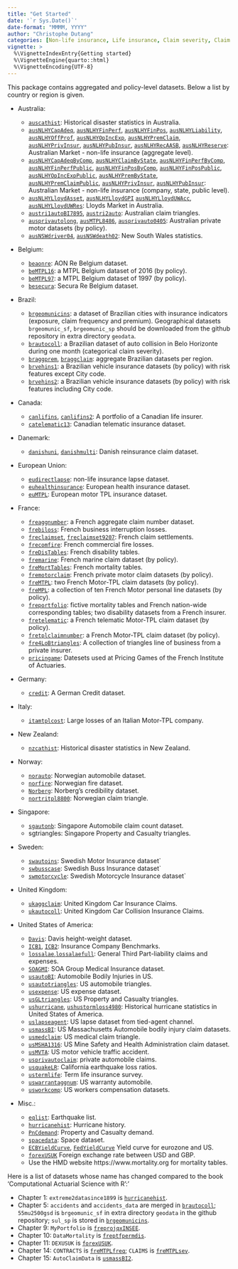 ```yaml
---
title: "Get Started"
date: '`r Sys.Date()`'
date-format: "MMMM, YYYY"
author: "Christophe Dutang"
categories: [Non-life insurance, Life insurance, Claim severity, Claim frequency, Mortality data]
vignette: >
  %\VignetteIndexEntry{Getting started}
  %\VignetteEngine{quarto::html}
  %\VignetteEncoding{UTF-8}
---
```


This package contains aggregated and policy-level datasets. Below a list by country
or region is given.
 
-  Australia:
    
     -  [`auscathist`](https://dutangc.github.io/CASdatasets/reference/auscathist.html): Historical disaster statistics in Australia.
     -  [`ausNLHYCapAdeq`](https://dutangc.github.io/CASdatasets/reference/ausNLHYtotal.html),
              [`ausNLHYFinPerf`](https://dutangc.github.io/CASdatasets/reference/ausNLHYtotal.html), [`ausNLHYFinPos`](https://dutangc.github.io/CASdatasets/reference/ausNLHYtotal.html),
              [`ausNLHYLiability`](https://dutangc.github.io/CASdatasets/reference/ausNLHYtotal.html),    [`ausNLHYOffProf`](https://dutangc.github.io/CASdatasets/reference/ausNLHYtotal.html),
              [`ausNLHYOpIncExp`](https://dutangc.github.io/CASdatasets/reference/ausNLHYtotal.html), [`ausNLHYPremClaim`](https://dutangc.github.io/CASdatasets/reference/ausNLHYtotal.html),
              [`ausNLHYPrivInsur`](https://dutangc.github.io/CASdatasets/reference/ausNLHYby.html), [`ausNLHYPubInsur`](https://dutangc.github.io/CASdatasets/reference/ausNLHYby.html),
            [`ausNLHYRecAASB`](https://dutangc.github.io/CASdatasets/reference/ausNLHYtotal.html), [`ausNLHYReserve`](https://dutangc.github.io/CASdatasets/reference/ausNLHYtotal.html): Australian Market - non-life insurance (aggregate level).
     -  [`ausNLHYCapAdeqByComp`](https://dutangc.github.io/CASdatasets/reference/ausNLHYby.html), [`ausNLHYClaimByState`](https://dutangc.github.io/CASdatasets/reference/ausNLHYby.html),
              [`ausNLHYFinPerfByComp`](https://dutangc.github.io/CASdatasets/reference/ausNLHYby.html), [`ausNLHYFinPerfPublic`](https://dutangc.github.io/CASdatasets/reference/ausNLHYby.html),
              [`ausNLHYFinPosByComp`](https://dutangc.github.io/CASdatasets/reference/ausNLHYby.html), [`ausNLHYFinPosPublic`](https://dutangc.github.io/CASdatasets/reference/ausNLHYby.html),
              [`ausNLHYOpIncExpPublic`](https://dutangc.github.io/CASdatasets/reference/ausNLHYby.html), [`ausNLHYPremByState`](https://dutangc.github.io/CASdatasets/reference/ausNLHYby.html),
              [`ausNLHYPremClaimPublic`](https://dutangc.github.io/CASdatasets/reference/ausNLHYby.html), [`ausNLHYPrivInsur`](https://dutangc.github.io/CASdatasets/reference/ausNLHYby.html),
            [`ausNLHYPubInsur`](https://dutangc.github.io/CASdatasets/reference/ausNLHYby.html): Australian Market - non-life insurance (company, state, public level).
     -  [`ausNLHYLloydAsset`](https://dutangc.github.io/CASdatasets/reference/ausNLHYlloyds.html), [`ausNLHYLloydGPI`](https://dutangc.github.io/CASdatasets/reference/ausNLHYlloyds.html)
            [`ausNLHYLloydUWAcc`](https://dutangc.github.io/CASdatasets/reference/ausNLHYlloyds.html), [`ausNLHYLloydUWRes`](https://dutangc.github.io/CASdatasets/reference/ausNLHYlloyds.html): Lloyds Market in Australia.
     - [`austri1autoBI7895`](https://dutangc.github.io/CASdatasets/reference/austriLob.html), [`austri2auto`](https://dutangc.github.io/CASdatasets/reference/austriLob.html): Australian claim triangles.
     - [`ausprivautolong`](https://dutangc.github.io/CASdatasets/reference/ausprivauto.html), [`ausMTPL8486`](https://dutangc.github.io/CASdatasets/reference/ausprivauto.html),
        [`ausprivauto0405`](https://dutangc.github.io/CASdatasets/reference/ausprivauto.html): Australian private motor datasets (by policy).
     - [`ausNSWdriver04`](https://dutangc.github.io/CASdatasets/reference/ausNSW.html), [`ausNSWdeath02`](https://dutangc.github.io/CASdatasets/reference/ausNSW.html): New South Wales statistics.
      
-  Belgium:
    
     - [`beaonre`](https://dutangc.github.io/CASdatasets/reference/beaonre.html): AON Re Belgium dataset.
     - [`beMTPL16`](https://dutangc.github.io/CASdatasets/reference/beMTPL16.html): a MTPL Belgium dataset of 2016 (by policy).
     - [`beMTPL97`](https://dutangc.github.io/CASdatasets/reference/beMTPL97.html): a MTPL Belgium dataset of 1997 (by policy).
     - [`besecura`](https://dutangc.github.io/CASdatasets/reference/besecura.html): Secura Re Belgium dataset.
      
-  Brazil:
  
     - [`brgeomunicins`](https://dutangc.github.io/CASdatasets/reference/brgeomunicins.html): a dataset of Brazilian cities with
            insurance indicators (exposure, claim frequency and premium).
            Geographical datasets `brgeomunic_sf`, `brgeomunic_sp` should
            be downloaded from the github repository in extra directory `geodata`.
     - [`brautocoll`](https://dutangc.github.io/CASdatasets/reference/brautocoll.html): a Brazilian dataset of auto collision in Belo
            Horizonte during one month (categorical claim severity).
     - [`braggprem`](https://dutangc.github.io/CASdatasets/reference/braggclaimprem.html), [`braggclaim`](https://dutangc.github.io/CASdatasets/reference/braggclaimprem.html): aggregate Brazilian datasets per region.
     - [`brvehins1`](https://dutangc.github.io/CASdatasets/reference/brvehins.html): a Brazilian vehicle insurance datasets
            (by policy) with risk features except City code.
     - [`brvehins2`](https://dutangc.github.io/CASdatasets/reference/brvehins.html): a Brazilian vehicle insurance datasets
            (by policy) with risk features including City code.
  
-  Canada:
    
     - [`canlifins`](https://dutangc.github.io/CASdatasets/reference/canlifins.html), [`canlifins2`](https://dutangc.github.io/CASdatasets/reference/canlifins.html): A portfolio of a Canadian life insurer.
     - [`catelematic13`](https://dutangc.github.io/CASdatasets/reference/catelematic13.html): Canadian telematic insurance dataset.
  
-  Danemark: 
    
     - [`danishuni`](https://dutangc.github.io/CASdatasets/reference/danish.html), [`danishmulti`](https://dutangc.github.io/CASdatasets/reference/danish.html): Danish reinsurance claim dataset.
  
-  European Union: 
    
     - [`eudirectlapse`](https://dutangc.github.io/CASdatasets/reference/eudirectlapse.html): non-life insurance lapse dataset.
     - [`euhealthinsurance`](https://dutangc.github.io/CASdatasets/reference/euhealthinsurance.html): European health insurance dataset.
     - [`euMTPL`](https://dutangc.github.io/CASdatasets/reference/euMTPL.html): European motor TPL insurance dataset.
  
-  France:
    
     - [`freaggnumber`](https://dutangc.github.io/CASdatasets/reference/freaggnumber.html): a French aggregate claim number dataset.
     - [`frebiloss`](https://dutangc.github.io/CASdatasets/reference/frebiloss.html): French business interruption losses.
     - [`freclaimset`](https://dutangc.github.io/CASdatasets/reference/freclaimset.html), [`freclaimset9207`](https://dutangc.github.io/CASdatasets/reference/freclaimset9207.html): French claim settlements.
     - [`frecomfire`](https://dutangc.github.io/CASdatasets/reference/frecomfire.html): French commercial fire losses.
     - [`freDisTables`](https://dutangc.github.io/CASdatasets/reference/fredistables.html): French disability tables.
     - [`fremarine`](https://dutangc.github.io/CASdatasets/reference/fremarine.html): French marine claim dataset (by policy).
     - [`freMortTables`](https://dutangc.github.io/CASdatasets/reference/fremorttables.html): French mortality tables.
     - [`fremotorclaim`](https://dutangc.github.io/CASdatasets/reference/fremotorclaim.html): French private motor claim datasets (by policy).
     - [`freMTPL`](https://dutangc.github.io/CASdatasets/reference/freMTPL.html): two French Motor-TPL claim datasets (by policy).
     - [`freMPL`](https://dutangc.github.io/CASdatasets/reference/freMPL.html): a collection of ten French Motor personal line datasets (by policy).
     - [`freportfolio`](https://dutangc.github.io/CASdatasets/reference/freportfolio.html): fictive mortality tables and French
        nation-wide corresponding tables; two disability datasets from a French insurer.
     - [`fretelematic`](https://dutangc.github.io/CASdatasets/reference/fretelematic.html): a French telematic Motor-TPL claim dataset (by policy).
     - [`fretplclaimnumber`](https://dutangc.github.io/CASdatasets/reference/fretplclaimnumber.html): a French Motor-TPL claim dataset (by policy).
     - [`fre4LoBtriangles`](https://dutangc.github.io/CASdatasets/reference/fre4triLob.html): A collection of triangles 
        line of business from a private insurer.
     - [`pricingame`](https://dutangc.github.io/CASdatasets/reference/pricingame.html): Datesets used at Pricing Games of the
    French Institute of Actuaries.    
  
-  Germany:
    
     - [`credit`](https://dutangc.github.io/CASdatasets/reference/credit.html): A German Credit dataset.    
  
-  Italy:
    
     - [`itamtplcost`](https://dutangc.github.io/CASdatasets/reference/itamtplcost.html): Large losses of an Italian Motor-TPL company.
  
-  New Zealand:
  
     -  [`nzcathist`](https://dutangc.github.io/CASdatasets/reference/nzcathist.html): Historical disaster statistics in New Zealand.
  
-  Norway:
    
     - [`norauto`](https://dutangc.github.io/CASdatasets/reference/norauto.html): Norwegian automobile dataset.
     - [`norfire`](https://dutangc.github.io/CASdatasets/reference/norfire.html): Norwegian fire dataset.
     - [`Norberg`](https://dutangc.github.io/CASdatasets/reference/Norberg.html): Norberg's credibility dataset.
     - [`nortritpl8800`](https://dutangc.github.io/CASdatasets/reference/nortritpl.html): Norwegian claim triangle.
  
-  Singapore:
    
     - [`sgautonb`](https://dutangc.github.io/CASdatasets/reference/sgautonb.html): Singapore Automobile claim count dataset.
     - sgtriangles: Singapore Property and Casualty triangles.
  
-  Sweden:
    
     - [`swautoins`](https://dutangc.github.io/CASdatasets/reference/swautoins.html): Swedish Motor Insurance dataset`
     - [`swbusscase`](https://dutangc.github.io/CASdatasets/reference/swbuss.html): Swedish Buss Insurance dataset`
     - [`swmotorcycle`](https://dutangc.github.io/CASdatasets/reference/swmotorcycle.html): Swedish Motorcycle Insurance dataset`
  
-  United Kingdom:
    
     - [`ukaggclaim`](https://dutangc.github.io/CASdatasets/reference/ukaggclaim.html): United Kingdom Car Insurance Claims.
     - [`ukautocoll`](https://dutangc.github.io/CASdatasets/reference/ukautocoll.html): United Kingdom Car Collision Insurance Claims.
  
-  United States of America:
    
     - [`Davis`](https://dutangc.github.io/CASdatasets/reference/Davis.html): Davis height-weight dataset.
     - [`ICB1`](https://dutangc.github.io/CASdatasets/reference/ICB.html), [`ICB2`](https://dutangc.github.io/CASdatasets/reference/ICB.html): Insurance Company Benchmarks.
     - [`lossalae`](https://dutangc.github.io/CASdatasets/reference/lossalae.html),[`lossalaefull`](https://dutangc.github.io/CASdatasets/reference/lossalae.html): General Third Part-liability claims and expenses.
     - [`SOAGMI`](https://dutangc.github.io/CASdatasets/reference/SOAGMI.html): SOA Group Medical Insurance dataset.
     - [`usautoBI`](https://dutangc.github.io/CASdatasets/reference/usautoBI.html): Automobile Bodily Injuries in US.
     - [`usautotriangles`](https://dutangc.github.io/CASdatasets/reference/usautotri.html): US automobile triangles.
     - [`usexpense`](https://dutangc.github.io/CASdatasets/reference/usexpense.html): US expense dataset.
     - [`usGLtriangles`](https://dutangc.github.io/CASdatasets/reference/usGLtriangles.html): US Property and Casualty triangles.
     - [`ushurricane`](https://dutangc.github.io/CASdatasets/reference/ushurricane.html), [`ushustormloss4980`](https://dutangc.github.io/CASdatasets/reference/ushurricanesub.html):
            Historical hurricane statistics in United States of America.
     - [`uslapseagent`](https://dutangc.github.io/CASdatasets/reference/uslapseagent.html): US lapse dataset from tied-agent channel.
     - [`usmassBI`](https://dutangc.github.io/CASdatasets/reference/usmassBI.html): US Massachusetts Automobile bodily injury claim datasets.
     - [`usmedclaim`](https://dutangc.github.io/CASdatasets/reference/usmedclaim.html): US medical claim triangle.
     - [`usMSHA1316`](https://dutangc.github.io/CASdatasets/reference/usMSHA1316.html): US Mine Safety and Health Administration claim dataset.
     - [`usMVTA`](https://dutangc.github.io/CASdatasets/reference/usMVTA.html): US motor vehicle traffic accident.
     - [`usprivautoclaim`](https://dutangc.github.io/CASdatasets/reference/usprivautoclaim.html): private automobile claims.
     - [`usquakeLR`](https://dutangc.github.io/CASdatasets/reference/usearthquake.html): California earthquake loss ratios.
     - [`ustermlife`](https://dutangc.github.io/CASdatasets/reference/ustermlife.html): Term life insurance survey.
     - [`uswarrantaggnum`](https://dutangc.github.io/CASdatasets/reference/uswarrantaggnum.html): US warranty automobile.
     - [`usworkcomp`](https://dutangc.github.io/CASdatasets/reference/usworkerscomp.html): US workers compensation datasets.
  
-  Misc.:     
    
     - [`eqlist`](https://dutangc.github.io/CASdatasets/reference/eqlist.html): Earthquake list.
     - [`hurricanehist`](https://dutangc.github.io/CASdatasets/reference/hurricanehist.html): Hurricane history.
     - [`PnCdemand`](https://dutangc.github.io/CASdatasets/reference/PnCdemand.html): Property and Casualty demand.
     - [`spacedata`](https://dutangc.github.io/CASdatasets/reference/spacedata.html): Space dataset.
     - [`ECBYieldCurve`](https://dutangc.github.io/CASdatasets/reference/ECBYieldCurve.html), [`FedYieldCurve`](https://dutangc.github.io/CASdatasets/reference/FedYieldCurve.html) Yield curve
            for eurozone and US.
     - [`forexUSUK`](https://dutangc.github.io/CASdatasets/reference/forex.html) Foreign exchange rate between USD and GBP.
     - Use the HMD website https://www.mortality.org for mortality tables.
  
    
Here is a list of datasets whose name has changed compared to the book 'Computational Actuarial Science with R':'
  
- Chapter 1: `extreme2datasince1899` is [`hurricanehist`](https://dutangc.github.io/CASdatasets/reference/hurricanehist.html).
- Chapter 5: `accidents` and `accidents_data` are 
      merged in [`brautocoll`](https://dutangc.github.io/CASdatasets/reference/brautocoll.html); `55mu2500gsd` is `brgeomunic_sf` in 
      extra directory `geodata` in the github 
      repository; `sul_sp` is stored in [`brgeomunicins`](https://dutangc.github.io/CASdatasets/reference/brgeomunicins.html).
- Chapter 9: `MyPortfolio` is [`freprojqxINSEE`](https://dutangc.github.io/CASdatasets/reference/freportfolio.html).
- Chapter 10: `DataMortality` is [`freptfpermdis`](https://dutangc.github.io/CASdatasets/reference/freportfolio.html).
- Chapter 11: `DEXUSUK` is [`forexUSUK`](https://dutangc.github.io/CASdatasets/reference/forex.html).
- Chapter 14: `CONTRACTS` is [`freMTPLfreq`](https://dutangc.github.io/CASdatasets/reference/freMTPL.html); `CLAIMS` is [`freMTPLsev`](https://dutangc.github.io/CASdatasets/reference/freMTPL.html).
- Chapter 15: `AutoClaimData` is [`usmassBI2`](https://dutangc.github.io/CASdatasets/reference/usmassBI.html).

